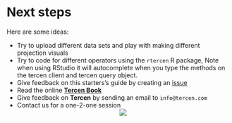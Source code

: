 # Next steps
Here are some ideas:

* Try to upload different data sets and play with making different projection visuals
* Try to code for different operators using the ``rtercen`` R package, Note when using RStudio it will autocomplete when you type the methods on the tercen client and tercen query object.
* Give feedback on this starters's guide by creating an [issue](https://github.com/tercen/starters-guide/issues)
* Read the online [__Tercen Book__](https://tercen.github.io/tercen-book/)
* Give feedback on __Tercen__ by sending an email to `info@tercen.com`
* Contact us for a one-2-one session
<center>![](images/stairs.png)</center>